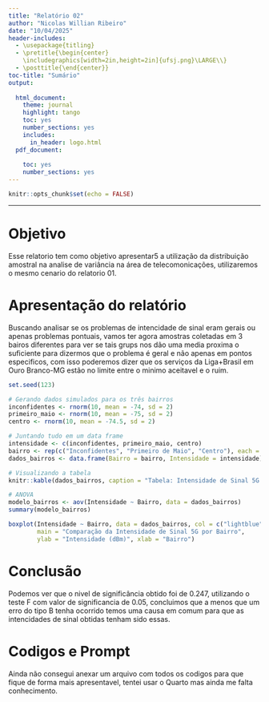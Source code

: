 ```yaml
---
title: "Relatório 02"
author: "Nicolas Willian Ribeiro"
date: "10/04/2025"
header-includes:
  - \usepackage{titling}
  - \pretitle{\begin{center}
    \includegraphics[width=2in,height=2in]{ufsj.png}\LARGE\\}
  - \posttitle{\end{center}}
toc-title: "Sumário"
output:
  
  html_document:
    theme: journal
    highlight: tango
    toc: yes
    number_sections: yes
    includes:
      in_header: logo.html
  pdf_document:
    
    toc: yes
    number_sections: yes
---
```


```r
knitr::opts_chunk$set(echo = FALSE)
```
--- 

# Objetivo

Esse relatorio tem como objetivo apresentar5 a utilização da distribuição amostral na analise de variância na área de telecomonicações, utilizaremos o mesmo cenario do relatorio 01.

# Apresentação do relatório

Buscando analisar se os problemas de intencidade de sinal eram gerais ou apenas problemas pontuais, vamos ter agora amostras coletadas em 3 bairos diferentes para ver se tais grups nos dão uma media proxima o suficiente para dizermos que o problema é geral e não apenas em pontos especificos, com isso poderemos dizer que os serviços da Liga+Brasil em Ouro Branco-MG estão no limite entre o minimo aceitavel e o ruim.

```r
set.seed(123)

# Gerando dados simulados para os três bairros
inconfidentes <- rnorm(10, mean = -74, sd = 2)
primeiro_maio <- rnorm(10, mean = -75, sd = 2)
centro <- rnorm(10, mean = -74.5, sd = 2)

# Juntando tudo em um data frame
intensidade <- c(inconfidentes, primeiro_maio, centro)
bairro <- rep(c("Inconfidentes", "Primeiro de Maio", "Centro"), each = 10)
dados_bairros <- data.frame(Bairro = bairro, Intensidade = intensidade)

# Visualizando a tabela
knitr::kable(dados_bairros, caption = "Tabela: Intensidade de Sinal 5G por Bairro")

```
```r
# ANOVA
modelo_bairros <- aov(Intensidade ~ Bairro, data = dados_bairros)
summary(modelo_bairros)

```
```r
boxplot(Intensidade ~ Bairro, data = dados_bairros, col = c("lightblue", "lightgreen", "lightcoral"),
        main = "Comparação da Intensidade de Sinal 5G por Bairro",
        ylab = "Intensidade (dBm)", xlab = "Bairro")

```

# Conclusão

Podemos ver que o nivel de significância obtido foi de 0.247, utilizando o teste F com valor de significancia de 0.05, concluimos que a menos que um erro do tipo B tenha ocorrido temos uma causa em comum para que as intencidades de sinal obtidas tenham sido essas.

# Codigos e Prompt

Ainda não consegui anexar um arquivo com todos os codigos para que fique de forma mais apresentavel, tentei usar o Quarto mas ainda me falta conhecimento.